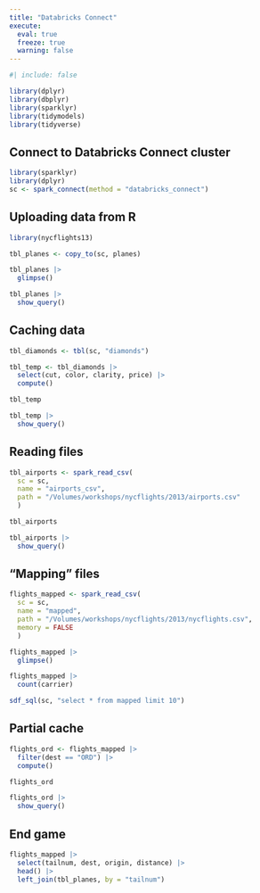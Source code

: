 ```yaml
---
title: "Databricks Connect"
execute: 
  eval: true
  freeze: true
  warning: false
---
```


```r
#| include: false

library(dplyr)
library(dbplyr)
library(sparklyr)
library(tidymodels)
library(tidyverse)
```

## Connect to Databricks Connect cluster


```r
library(sparklyr)
library(dplyr)
sc <- spark_connect(method = "databricks_connect")
```

## Uploading data from R

```r
library(nycflights13)
```

```r
tbl_planes <- copy_to(sc, planes)
```

```r
tbl_planes |> 
  glimpse()
```

```r
tbl_planes |> 
  show_query()
```

## Caching data

```r
tbl_diamonds <- tbl(sc, "diamonds")
```

```r
tbl_temp <- tbl_diamonds |> 
  select(cut, color, clarity, price) |> 
  compute()
```

```r
tbl_temp
```

```r
tbl_temp |> 
  show_query()
```

## Reading files

```r
tbl_airports <- spark_read_csv(
  sc = sc,
  name = "airports_csv",
  path = "/Volumes/workshops/nycflights/2013/airports.csv"
  )
```

```r
tbl_airports
```

```r
tbl_airports |> 
  show_query()
```

## "Mapping" files


```r
flights_mapped <- spark_read_csv(
  sc = sc,
  name = "mapped",
  path = "/Volumes/workshops/nycflights/2013/nycflights.csv",
  memory = FALSE
  )
```

```r
flights_mapped |> 
  glimpse()
```

```r
flights_mapped |> 
  count(carrier)
```

```r
sdf_sql(sc, "select * from mapped limit 10")
```

## Partial cache

```r
flights_ord <- flights_mapped |> 
  filter(dest == "ORD") |> 
  compute()
```

```r
flights_ord
```


```r
flights_ord |> 
  show_query()
```

## End game

```r
flights_mapped |> 
  select(tailnum, dest, origin, distance) |> 
  head() |> 
  left_join(tbl_planes, by = "tailnum")
```


